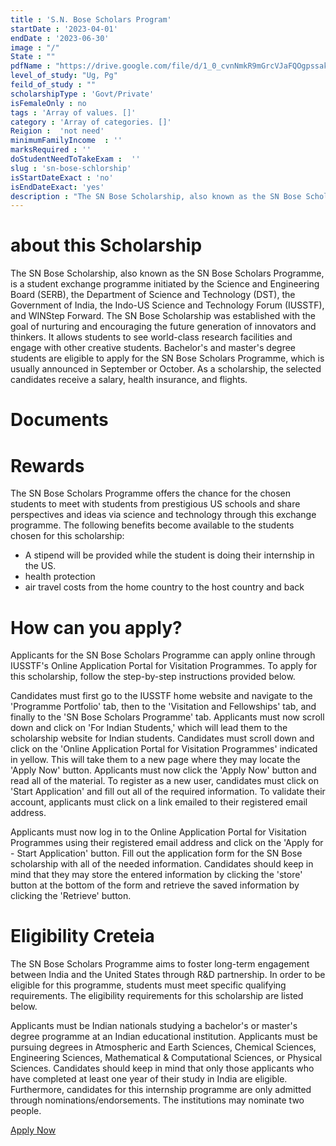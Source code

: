 ```yaml
---
title : 'S.N. Bose Scholars Program'
startDate : '2023-04-01'
endDate : '2023-06-30'
image : "/"
State : ""
pdfName : "https://drive.google.com/file/d/1_0_cvnNmkR9mGrcVJaFQOgpssakRZ96d/preview"
level_of_study: "Ug, Pg"
feild_of_study : ""
scholarshipType : 'Govt/Private'
isFemaleOnly : no
tags : 'Array of values. []'
category : 'Array of categories. []'
Reigion :  'not need'
minimumFamilyIncome  : ''
marksRequired : ''
doStudentNeedToTakeExam :  ''
slug : 'sn-bose-schlorship'
isStartDateExact : 'no'
isEndDateExact: 'yes'
description : "The SN Bose Scholarship, also known as the SN Bose Scholars Programme, is a student exchange programme initiated by the Science and Engineering Board (SERB)"
---
```


 # about this Scholarship
 The SN Bose Scholarship, also known as the SN Bose Scholars Programme, is a student exchange programme initiated by the Science and Engineering Board (SERB), the Department of Science and Technology (DST), the Government of India, the Indo-US Science and Technology Forum (IUSSTF), and WINStep Forward. The SN Bose Scholarship was established with the goal of nurturing and encouraging the future generation of innovators and thinkers. It allows students to see world-class research facilities and engage with other creative students. Bachelor's and master's degree students are eligible to apply for the SN Bose Scholars Programme, which is usually announced in September or October. As a scholarship, the selected candidates receive a salary, health insurance, and flights.


 # Documents


 # Rewards
 The SN Bose Scholars Programme offers the chance for the chosen students to meet with students from prestigious US schools and share perspectives and ideas via science and technology through this exchange programme. The following benefits become available to the students chosen for this scholarship:
 - A stipend will be provided while the student is doing their internship in the US.
 - health protection
 - air travel costs from the home country to the host country and back



 # How can you apply?
Applicants for the SN Bose Scholars Programme can apply online through IUSSTF's Online Application Portal for Visitation Programmes. To apply for this scholarship, follow the step-by-step instructions provided below.


Candidates must first go to the IUSSTF home website and navigate to the 'Programme Portfolio' tab, then to the 'Visitation and Fellowships' tab, and finally to the 'SN Bose Scholars Programme' tab.
Applicants must now scroll down and click on 'For Indian Students,' which will lead them to the scholarship website for Indian students.
Candidates must scroll down and click on the 'Online Application Portal for Visitation Programmes' indicated in yellow. This will take them to a new page where they may locate the 'Apply Now' button.
Applicants must now click the 'Apply Now' button and read all of the material.
To register as a new user, candidates must click on 'Start Application' and fill out all of the required information. To validate their account, applicants must click on a link emailed to their registered email address.

Applicants must now log in to the Online Application Portal for Visitation Programmes using their registered email address and click on the 'Apply for - Start Application' button.
Fill out the application form for the SN Bose scholarship with all of the needed information.
Candidates should keep in mind that they may store the entered information by clicking the 'store' button at the bottom of the form and retrieve the saved information by clicking the 'Retrieve' button.


 # Eligibility Creteia

 The SN Bose Scholars Programme aims to foster long-term engagement between India and the United States through R&D partnership. In order to be eligible for this programme, students must meet specific qualifying requirements. The eligibility requirements for this scholarship are listed below.


Applicants must be Indian nationals studying a bachelor's or master's degree programme at an Indian educational institution.
Applicants must be pursuing degrees in Atmospheric and Earth Sciences, Chemical Sciences, Engineering Sciences, Mathematical & Computational Sciences, or Physical Sciences.
Candidates should keep in mind that only those applicants who have completed at least one year of their study in India are eligible.
Furthermore, candidates for this internship programme are only admitted through nominations/endorsements. The institutions may nominate two people.



[Apply Now](https://www.indiascienceandtechnology.gov.in/nurturing-minds/scholarships/graduation-post-graduation/sn-bose-scholars-program)